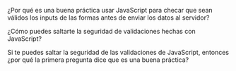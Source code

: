 ¿Por qué es una buena práctica usar JavaScript para checar que sean válidos los inputs de las formas antes de enviar los datos al servidor?

¿Cómo puedes saltarte la seguridad de validaciones hechas con JavaScript?

Si te puedes saltar la seguridad de las validaciones de JavaScript, entonces ¿por qué la primera pregunta dice que es una buena práctica?
